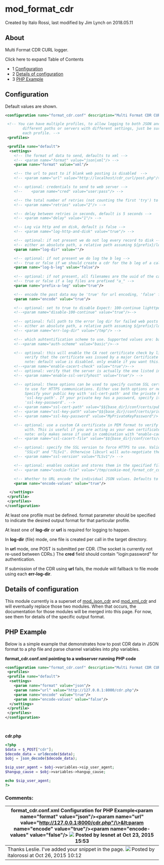 
# mod_format_cdr 

 Created by  Italo Rossi, last modified by  Jim Lynch on 2018.05.11

## About

Multi Format CDR CURL logger.

Click here to expand Table of Contents

* 1 [Configuration](#configuration)
* 2 [Details of configuration](#details-of-configuration)
* 3 [PHP Example](#php-example)

## Configuration

Default values are shown.

```xml
<configuration name="format_cdr.conf" description="Multi Format CDR CURL logger">

 <!-- You can have multiple profiles, to allow logging to both JSON and XML simultaneously, or to 
        different paths or servers with different settings, just be sure to use different name for
        each profile. -->
 <profiles>

 <profile name="default">
  <settings>
    <!-- the format of data to send, defaults to xml -->
    <!-- <param name="format" value="json|xml"/> -->
    <param name="format" value="xml"/>

    <!-- the url to post to if blank web posting is disabled  -->
    <!-- <param name="url" value="http://localhost/cdr_curl/post.php"/> -->

    <!-- optional: credentials to send to web server -->
    <!--    <param name="cred" value="user:pass"/> -->

    <!-- the total number of retries (not counting the first 'try') to post to webserver incase of failure -->
    <!-- <param name="retries" value="2"/> -->

    <!-- delay between retries in seconds, default is 5 seconds -->
    <!-- <param name="delay" value="1"/> -->

    <!-- Log via http and on disk, default is false -->
    <!-- <param name="log-http-and-disk" value="true"/> -->

    <!-- optional: if not present we do not log every record to disk -->
    <!-- either an absolute path, a relative path assuming ${prefix}/logs or a blank value will default to ${prefix}/logs/format_cdr -->
    <param name="log-dir" value=""/>

    <!-- optional: if not present we do log the b leg -->
    <!-- true or false if we should create a cdr for the b leg of a call-->
    <param name="log-b-leg" value="false"/>
    
    <!-- optional: if not present, all filenames are the uuid of the call -->
    <!-- true or false if a leg files are prefixed "a_" -->
    <param name="prefix-a-leg" value="true"/>

    <!-- encode the post data may be 'true' for url encoding, 'false' for no encoding, 'base64' for base64 encoding, 'textxml' for text/xml or 'appljson' for application/json-->
    <param name="encode" value="true"/>

    <!-- optional: set to true to disable Expect: 100-continue lighttpd requires this setting --> 
    <!--<param name="disable-100-continue" value="true"/>--> 
    
    <!-- optional: full path to the error log dir for failed web posts if not specified its the same as log-dir -->
    <!-- either an absolute path, a relative path assuming ${prefix}/logs or a blank or omitted value will default to ${prefix}/logs/format_cdr -->
    <!-- <param name="err-log-dir" value="/tmp"/> -->

    <!-- which auhtentification scheme to use. Supported values are: basic, digest, NTLM, GSS-NEGOTIATE or "any" for automatic detection -->
    <!--<param name="auth-scheme" value="basic"/>--> 

    <!-- optional: this will enable the CA root certificate check by libcurl to
         verify that the certificate was issued by a major Certificate Authority.
         note: default value is disabled. only enable if you want this! -->
    <!--<param name="enable-cacert-check" value="true"/>-->
    <!-- optional: verify that the server is actually the one listed in the cert -->
    <!-- <param name="enable-ssl-verifyhost" value="true"/> -->

    <!-- optional: these options can be used to specify custom SSL certificates
         to use for HTTPS communications. Either use both options or neither.
         Specify your public key with 'ssl-cert-path' and the private key with
         'ssl-key-path'. If your private key has a password, specify it with
         'ssl-key-password'. -->
    <!-- <param name="ssl-cert-path" value="$${base_dir}/conf/certs/public_key.pem"/> -->
    <!-- <param name="ssl-key-path" value="$${base_dir}/conf/certs/private_key.pem"/> -->
    <!-- <param name="ssl-key-password" value="MyPrivateKeyPassword"/> -->

    <!-- optional: use a custom CA certificate in PEM format to verify the peer
         with. This is useful if you are acting as your own certificate authority.
         note: only makes sense if used in combination with "enable-cacert-check." -->
    <!-- <param name="ssl-cacert-file" value="$${base_dir}/conf/certs/cacert.pem"/> -->

    <!-- optional: specify the SSL version to force HTTPS to use. Valid options are
         "SSLv3" and "TLSv1". Otherwise libcurl will auto-negotiate the version. -->
    <!-- <param name="ssl-version" value="TLSv1"/> -->

    <!-- optional: enables cookies and stores them in the specified file. -->
    <!-- <param name="cookie-file" value="/tmp/cookie-mod_format_cdr_curl.txt"/> -->

    <!-- Whether to URL encode the individual JSON values. Defaults to true, set to false for standard JSON. -->
    <param name="encode-values" value="true"/>

  </settings>
 </profile>
 </profiles>
</configuration>
```

At least one profile must be defined. format parameter should be specified to indicate the desired output format for that particular profile.

At least one of **log-dir** or **url** is required for logging to happen.

In **log-dir** (file) mode, one file is created per call in the target directory.

In **url** mode, one POST is submitted per CDR. (The socket is currently not re-used between CDRs.) The **cred** field should contain "login:password" for authentication.

If submission of the CDR using **url** fails, the module will fallback to file mode using each **err-log-dir**.

## Details of configuration

This module currently is a superset of [mod\_json\_cdr](./mod_json_cdr_4653124.mdx#-output-example-cdrs-) and [mod\_xml\_cdr](mod_xml_cdr_6587377.mdx#faq) and will eventually replace those two modules. When that occurs, the documentation for those modules will be merged into this page. For now, see them for details of the specific output format.

## PHP Example

Below is a simple example that demonstrates how to post CDR data in JSON format to a php file and parse channel variables into php variables.

**format\_cdr.conf.xml pointing to a webserver running PHP code**

```xml
<configuration name="format_cdr.conf" description="Multi Format CDR CURL logger">
 <profiles>
 <profile name="default">
  <settings>
    <param name="format" value="json"/>
    <param name="url" value="http://127.0.0.1:8000/cdr.php"/>
    <param name="encode" value="true"/>
    <param name="encode-values" value="false"/>
  </settings>
 </profile>
 </profiles>
</configuration>
 
 
```

**cdr.php**

```php
<?php
$data = $_POST["cdr"];
$decode_data = urldecode($data);
$obj = json_decode($decode_data);

$sip_user_agent = $obj->variables->sip_user_agent;
$hangup_cause = $obj->variables->hangup_cause;

echo $sip_user_agent;
?>
```

### Comments:

| **format\_cdr.conf.xml Configuration for PHP Example**&lt;param name="format" value="json"/>&lt;param name="url" value="http://127.0.0.1:8000/cdr.php"/\>&lt;param name="encode" value="true"/>&lt;param name="encode-values" value="false"/> ![](/images/icons/contenttypes/comment_16.png) Posted by lesnet at Oct 23, 2015 15:53 |
| ---------------------------------------------------------------------------------------------------------------------------------------------------------------------------------------------------------------------------------------------------------------------------------------------------------------------- |
| Thanks Leslie. I've added your snippet in the page. ![](/images/icons/contenttypes/comment_16.png) Posted by italorossi at Oct 26, 2015 10:12                                                                                                                                                                           |


